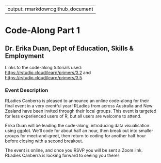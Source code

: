 
---
output: rmarkdown::github_document
---

<!-- README.md is generated from README.Rmd. Please edit that file -->

# Code-Along Part 1

## Dr. Erika Duan, Dept of Education, Skills & Employment

Links to the code-along tutorials used: [https://rstudio.cloud/learn/primers/3.2](https://rstudio.cloud/learn/primers/3.2) and [https://rstudio.cloud/learn/primers/3.5](https://rstudio.cloud/learn/primers/3.5).

### Event Description

RLadies Canberra is pleased to announce an online code-along for their final event in a very eventful year! RLadies from across Australia and New Zealand have been invited through their local groups. This event is targeted for less experienced users of R, but all users are welcome to attend.

Erika Duan will be leading the code-along, introducing data visualisation using ggplot. We'll code for about half an hour, then break out into smaller groups for meet-and-greet, then return to coding for another half hour before closing with a second breakout.

The event is online, and once you RSVP you will be sent a Zoom link. RLadies Canberra is looking forward to seeing you there!

